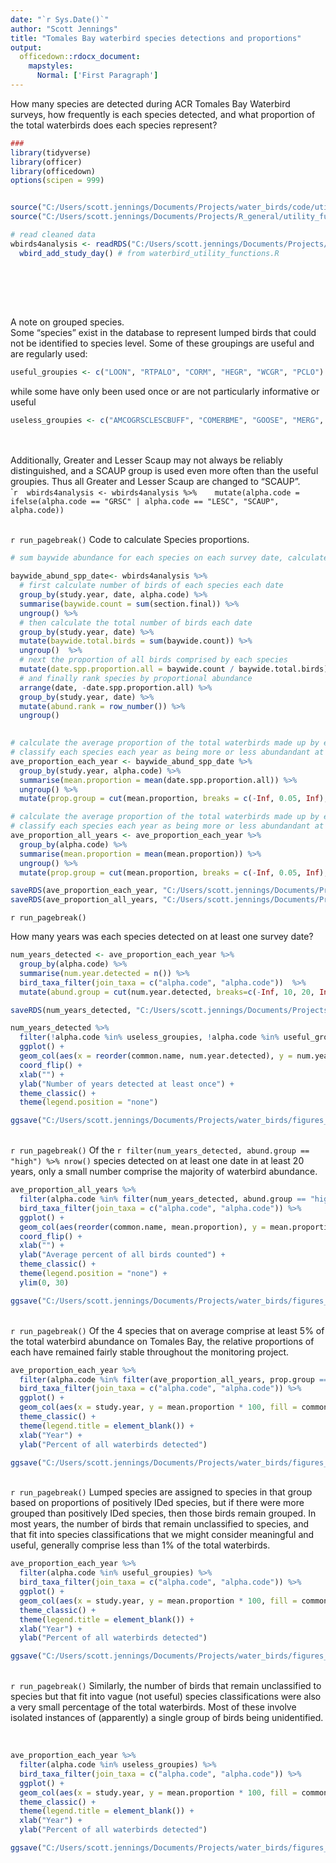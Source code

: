 ```yaml
---
date: "`r Sys.Date()`"
author: "Scott Jennings"
title: "Tomales Bay waterbird species detections and proportions"
output: 
  officedown::rdocx_document:
    mapstyles:
      Normal: ['First Paragraph']
---
```

How many species are detected during ACR Tomales Bay Waterbird surveys, how frequently is each species detected, and what proportion of the total waterbirds does each species represent?




```r


###
library(tidyverse)
library(officer)
library(officedown)
options(scipen = 999)


source("C:/Users/scott.jennings/Documents/Projects/water_birds/code/utility/waterbird_utility_functions.r")
source("C:/Users/scott.jennings/Documents/Projects/R_general/utility_functions/bird_utility_functions.r")

# read cleaned data
wbirds4analysis <- readRDS("C:/Users/scott.jennings/Documents/Projects/water_birds/data_files/working_rds/wbirds4analysis") %>% 
  wbird_add_study_day() # from waterbird_utility_functions.R




```



<br>
<br>
<br>
A note on grouped species.
<br>
Some "species" exist in the database to represent lumped birds that could not be identified to species level. Some of these groupings are useful and are regularly used: 
<br>
```r
useful_groupies <- c("LOON", "RTPALO", "CORM", "HEGR", "WCGR", "PCLO")
```
while some have only been used once or are not particularly informative or useful
```r
useless_groupies <- c("AMCOGRSCLESCBUFF", "COMERBME", "GOOSE", "MERG", "MURRELET", "SWAN", "UNTE", "DUCK", "SCOTER")
```

<br>
<br>
Additionally, Greater and Lesser Scaup may not always be reliably distinguished, and a SCAUP group is used even more often than the useful groupies. Thus all Greater and Lesser Scaup are changed to "SCAUP".
<br>
````r
 wbirds4analysis <- wbirds4analysis %>% 
  mutate(alpha.code = ifelse(alpha.code == "GRSC" | alpha.code == "LESC", "SCAUP", alpha.code))
```

<br>
`r run_pagebreak()`
Code to calculate Species proportions.
```r

# sum baywide abundance for each species on each survey date, calculate proportion of all birds counted each day composed by each species

baywide_abund_spp_date<- wbirds4analysis %>% 
  # first calculate number of birds of each species each date
  group_by(study.year, date, alpha.code) %>% 
  summarise(baywide.count = sum(section.final)) %>% 
  ungroup() %>% 
  # then calculate the total number of birds each date 
  group_by(study.year, date) %>% 
  mutate(baywide.total.birds = sum(baywide.count)) %>% 
  ungroup()  %>% 
  # next the proportion of all birds comprised by each species
  mutate(date.spp.proportion.all = baywide.count / baywide.total.birds) %>% 
  # and finally rank species by proportional abundance 
  arrange(date, -date.spp.proportion.all) %>% 
  group_by(study.year, date) %>% 
  mutate(abund.rank = row_number()) %>% 
  ungroup()
  

# calculate the average proportion of the total waterbirds made up by each species each year
# classify each species each year as being more or less abundandant at a 5% of total cutoff
ave_proportion_each_year <- baywide_abund_spp_date %>% 
  group_by(study.year, alpha.code) %>% 
  summarise(mean.proportion = mean(date.spp.proportion.all)) %>% 
  ungroup() %>% 
  mutate(prop.group = cut(mean.proportion, breaks = c(-Inf, 0.05, Inf), labels = c("less", "more")))

# calculate the average proportion of the total waterbirds made up by each species across all years
# classify each species each year as being more or less abundandant at a 5% of total cutoff
ave_proportion_all_years <- ave_proportion_each_year %>% 
  group_by(alpha.code) %>% 
  summarise(mean.proportion = mean(mean.proportion)) %>% 
  ungroup() %>% 
  mutate(prop.group = cut(mean.proportion, breaks = c(-Inf, 0.05, Inf), labels = c("less", "more")))

saveRDS(ave_proportion_each_year, "C:/Users/scott.jennings/Documents/Projects/water_birds/data_files/working_rds/ave_proportion_each_year")
saveRDS(ave_proportion_all_years, "C:/Users/scott.jennings/Documents/Projects/water_birds/data_files/working_rds/ave_proportion_all_years")


```


`r run_pagebreak()`

How many years was each species detected on at least one survey date?
<br>
```r
num_years_detected <- ave_proportion_each_year %>% 
  group_by(alpha.code) %>% 
  summarise(num.year.detected = n()) %>% 
  bird_taxa_filter(join_taxa = c("alpha.code", "alpha.code"))  %>% 
  mutate(abund.group = cut(num.year.detected, breaks=c(-Inf, 10, 20, Inf), labels=c("low","middle","high")))

saveRDS(num_years_detected, "C:/Users/scott.jennings/Documents/Projects/water_birds/data_files/working_rds/num_years_detected")

num_years_detected %>% 
  filter(!alpha.code %in% useless_groupies, !alpha.code %in% useful_groupies) %>% 
  ggplot() +
  geom_col(aes(x = reorder(common.name, num.year.detected), y = num.year.detected, fill = abund.group)) +
  coord_flip() +
  xlab("") +
  ylab("Number of years detected at least once") +
  theme_classic() +
  theme(legend.position = "none")

ggsave("C:/Users/scott.jennings/Documents/Projects/water_birds/figures_output/raw_data_plots/number_years_detected.png", width = 6, height = 10)

```


<br>
`r run_pagebreak()`
Of the `r filter(num_years_detected, abund.group == "high") %>% nrow()` species detected on at least one date in at least 20 years, only a small number comprise the majority of waterbird abundance.
<br>
```r
ave_proportion_all_years %>% 
  filter(alpha.code %in% filter(num_years_detected, abund.group == "high")$alpha.code, !alpha.code %in% useful_groupies) %>% 
  bird_taxa_filter(join_taxa = c("alpha.code", "alpha.code")) %>% 
  ggplot() +
  geom_col(aes(reorder(common.name, mean.proportion), y = mean.proportion * 100, fill = prop.group))+
  coord_flip() +
  xlab("") +
  ylab("Average percent of all birds counted") +
  theme_classic() +
  theme(legend.position = "none") +
  ylim(0, 30)

ggsave("C:/Users/scott.jennings/Documents/Projects/water_birds/figures_output/raw_data_plots/ave_percent_all_detected.png", width = 6, height = 10)
```

<br>
`r run_pagebreak()`
Of the 4 species that on average comprise at least 5% of the total waterbird abundance on Tomales Bay, the relative proportions of each have remained fairly stable throughout the monitoring project.
<br>

```r

ave_proportion_each_year %>% 
  filter(alpha.code %in% filter(ave_proportion_all_years, prop.group == "more")$alpha.code, !alpha.code %in% useless_groupies) %>% 
  bird_taxa_filter(join_taxa = c("alpha.code", "alpha.code")) %>% 
  ggplot() +
  geom_col(aes(x = study.year, y = mean.proportion * 100, fill = common.name)) +
  theme_classic() +
  theme(legend.title = element_blank()) +
  xlab("Year") +
  ylab("Percent of all waterbirds detected")

ggsave("C:/Users/scott.jennings/Documents/Projects/water_birds/figures_output/raw_data_plots/four_most_abund_proportion_total.png", width = 10, height = 8)


```



<br>
`r run_pagebreak()`
Lumped species are assigned to species in that group based on proportions of positively IDed species, but if there were more grouped than positively IDed species, then those birds remain grouped. In most years, the number of birds that remain unclassified to species, and that fit into species classifications that we might consider meaningful and useful, generally comprise less than 1% of the total waterbirds.
<br>


```r

ave_proportion_each_year %>% 
  filter(alpha.code %in% useful_groupies) %>% 
  bird_taxa_filter(join_taxa = c("alpha.code", "alpha.code")) %>% 
  ggplot() +
  geom_col(aes(x = study.year, y = mean.proportion * 100, fill = common.name)) +
  theme_classic() +
  theme(legend.title = element_blank()) +
  xlab("Year") +
  ylab("Percent of all waterbirds detected")

ggsave("C:/Users/scott.jennings/Documents/Projects/water_birds/figures_output/raw_data_plots/useful_groupies_proportion_total.png", width = 10, height = 8)


```



<br>
`r run_pagebreak()`
Similarly, the number of birds that remain unclassified to species but that fit into vague (not useful) species classifications were also a very small percentage of the total waterbirds. Most of these involve isolated instances of (apparently) a single group of birds being unidentified.

<br>

```r

ave_proportion_each_year %>% 
  filter(alpha.code %in% useless_groupies) %>% 
  bird_taxa_filter(join_taxa = c("alpha.code", "alpha.code")) %>% 
  ggplot() +
  geom_col(aes(x = study.year, y = mean.proportion * 100, fill = common.name)) +
  theme_classic() +
  theme(legend.title = element_blank()) +
  xlab("Year") +
  ylab("Percent of all waterbirds detected")

ggsave("C:/Users/scott.jennings/Documents/Projects/water_birds/figures_output/raw_data_plots/useful_groupies_proportion_total.png", width = 10, height = 8)


```